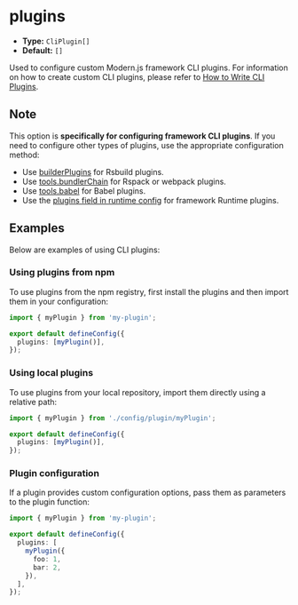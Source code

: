 # plugins

- **Type:** `CliPlugin[]`
- **Default:** `[]`

Used to configure custom Modern.js framework CLI plugins. For information on how to create custom CLI plugins, please refer to [How to Write CLI Plugins](/plugin/introduction.html#cli-plugins).

## Note

This option is **specifically for configuring framework CLI plugins**. If you need to configure other types of plugins, use the appropriate configuration method:

- Use [builderPlugins](/configure/app/builder-plugins) for Rsbuild plugins.
- Use [tools.bundlerChain](/configure/app/tools/bundler-chain) for Rspack or webpack plugins.
- Use [tools.babel](/configure/app/tools/babel) for Babel plugins.
- Use the [plugins field in runtime config](/configure/app/runtime/plugins) for framework Runtime plugins.


## Examples

Below are examples of using CLI plugins:

### Using plugins from npm

To use plugins from the npm registry, first install the plugins and then import them in your configuration:

```ts title="modern.config.ts"
import { myPlugin } from 'my-plugin';

export default defineConfig({
  plugins: [myPlugin()],
});
```

### Using local plugins

To use plugins from your local repository, import them directly using a relative path:

```ts title="modern.config.ts"
import { myPlugin } from './config/plugin/myPlugin';

export default defineConfig({
  plugins: [myPlugin()],
});
```

### Plugin configuration

If a plugin provides custom configuration options, pass them as parameters to the plugin function:

```ts title="modern.config.ts"
import { myPlugin } from 'my-plugin';

export default defineConfig({
  plugins: [
    myPlugin({
      foo: 1,
      bar: 2,
    }),
  ],
});
```
